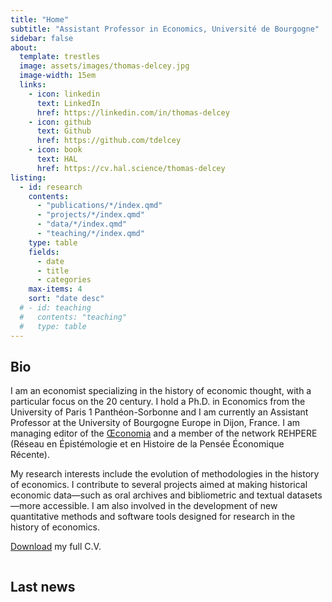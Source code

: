 ```yaml
---
title: "Home"
subtitle: "Assistant Professor in Economics, Université de Bourgogne"
sidebar: false
about: 
  template: trestles
  image: assets/images/thomas-delcey.jpg
  image-width: 15em
  links:
    - icon: linkedin
      text: LinkedIn
      href: https://linkedin.com/in/thomas-delcey
    - icon: github
      text: Github
      href: https://github.com/tdelcey
    - icon: book
      text: HAL
      href: https://cv.hal.science/thomas-delcey
listing: 
  - id: research
    contents: 
      - "publications/*/index.qmd"
      - "projects/*/index.qmd"
      - "data/*/index.qmd"
      - "teaching/*/index.qmd" 
    type: table
    fields: 
      - date
      - title
      - categories
    max-items: 4
    sort: "date desc"
  # - id: teaching
  #   contents: "teaching"
  #   type: table
---
```


## Bio 

I am an economist specializing in the history of economic thought, with a particular focus on the 20\textsupertranscript{th} century. I hold a Ph.D. in Economics from the University of Paris 1 Panthéon-Sorbonne and I am currently an Assistant Professor at the University of Bourgogne Europe in Dijon, France. I am managing editor of the [Œconomia](https://journals.openedition.org/oeconomia/) and a member of the network REHPERE (Réseau en Épistémologie et en Histoire de la Pensée Économique Récente).

My research interests include the evolution of methodologies in the history of economics. I contribute to several projects aimed at making historical economic data—such as oral archives and bibliometric and textual datasets—more accessible. I am also involved in the development of new quantitative methods and software tools designed for research in the history of economics. 


[Download](assets/documents/cv.pdf) my full C.V.


::::: {.columns}

## Last news

:::{#research}
:::

:::::





